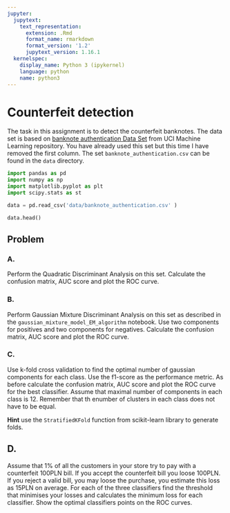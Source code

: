 ```yaml
---
jupyter:
  jupytext:
    text_representation:
      extension: .Rmd
      format_name: rmarkdown
      format_version: '1.2'
      jupytext_version: 1.16.1
  kernelspec:
    display_name: Python 3 (ipykernel)
    language: python
    name: python3
---
```


<!-- #region editable=true slideshow={"slide_type": ""} -->
# Counterfeit detection
<!-- #endregion -->

The task in this assignment is to detect the  counterfeit banknotes. The data set is based on [banknote authentication Data Set ](https://archive.ics.uci.edu/ml/datasets/banknote+authentication#) from UCI Machine Learning repository.  You have already used this set but this time I have removed  the first column. The set  `banknote_authentication.csv` can be found in the `data`  directory.

```python
import pandas as pd
import numpy as np
import matplotlib.pyplot as plt
import scipy.stats as st
```

```python
data = pd.read_csv('data/banknote_authentication.csv' )
```

```python
data.head()
```

<!-- #region editable=true slideshow={"slide_type": ""} -->
## Problem 
<!-- #endregion -->

### A.


Perform the Quadratic Discriminant Analysis on this set. Calculate the confusion matrix, AUC score and plot the ROC curve. 


### B.


Perform Gaussian Mixture Discriminant Analysis on this set as described in the `gaussian_mixture_model_EM_algorithm` notebook. Use two components for positives and two components for negatives. Calculate the confusion matrix, AUC score and plot the ROC curve. 


### C.

<!-- #region editable=true slideshow={"slide_type": ""} -->
Use k-fold cross validation to find the optimal number of gaussian components for each class. Use the f1-score as the performance metric. As before calculate the confusion matrix, AUC score and plot the ROC curve for the best classifier. Assume that maximal number of components in each class is 12. Remember that th enumber of clusters in each class does not have to be equal.  
<!-- #endregion -->

<!-- #region editable=true slideshow={"slide_type": ""} -->
__Hint__ use the `StratifiedKFold` function from scikit-learn library to generate folds. 
<!-- #endregion -->

## D.  


Assume that 1% of all the customers in your store try to pay with a counterfeit 100PLN bill. If you accept the counterfeit bill you loose 100PLN. If you reject a valid bill,  you may loose the purchase, you estimate this loss as 15PLN on average. For each of the three classifiers find the threshold that minimises your losses and calculates the minimum loss for each classifier. Show the optimal classifiers points on the ROC curves.
